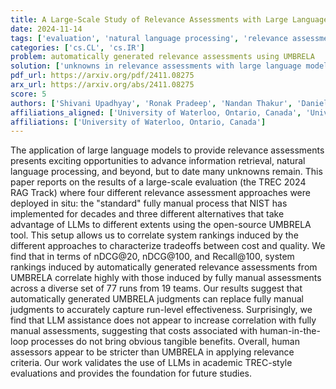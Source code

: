 ```yaml
---
title: A Large-Scale Study of Relevance Assessments with Large Language Models: An Initial Look
date: 2024-11-14
tags: ['evaluation', 'natural language processing', 'relevance assessments', 'cost and quality tradeoffs', 'large language models', 'information retrieval', 'Recall', 'automatically generated judgments', 'TREC-style evaluations', 'human-in-the-loop processes', 'nDCG']
categories: ['cs.CL', 'cs.IR']
problem: automatically generated relevance assessments using UMBRELA
solution: ['unknowns in relevance assessments with large language models']
pdf_url: https://arxiv.org/pdf/2411.08275
arx_url: https://arxiv.org/abs/2411.08275
score: 5
authors: ['Shivani Upadhyay', 'Ronak Pradeep', 'Nandan Thakur', 'Daniel Campos', 'Nick Craswell', 'Ian Soboroff', 'Hoa Trang Dang', 'Jimmy Lin']
affiliations_aligned: ['University of Waterloo, Ontario, Canada', 'University of Waterloo, Ontario, Canada', 'University of Waterloo, Ontario, Canada', 'University of Waterloo, Ontario, Canada', 'University of Waterloo, Ontario, Canada', 'University of Waterloo, Ontario, Canada', 'University of Waterloo, Ontario, Canada', 'University of Waterloo, Ontario, Canada']
affiliations: ['University of Waterloo, Ontario, Canada']
---
```



The application of large language models to provide relevance assessments presents exciting opportunities to advance information retrieval, natural language processing, and beyond, but to date many unknowns remain. This paper reports on the results of a large-scale evaluation (the TREC 2024 RAG Track) where four different relevance assessment approaches were deployed in situ: the "standard" fully manual process that NIST has implemented for decades and three different alternatives that take advantage of LLMs to different extents using the open-source UMBRELA tool. This setup allows us to correlate system rankings induced by the different approaches to characterize tradeoffs between cost and quality. We find that in terms of nDCG@20, nDCG@100, and Recall@100, system rankings induced by automatically generated relevance assessments from UMBRELA correlate highly with those induced by fully manual assessments across a diverse set of 77 runs from 19 teams. Our results suggest that automatically generated UMBRELA judgments can replace fully manual judgments to accurately capture run-level effectiveness. Surprisingly, we find that LLM assistance does not appear to increase correlation with fully manual assessments, suggesting that costs associated with human-in-the-loop processes do not bring obvious tangible benefits. Overall, human assessors appear to be stricter than UMBRELA in applying relevance criteria. Our work validates the use of LLMs in academic TREC-style evaluations and provides the foundation for future studies.